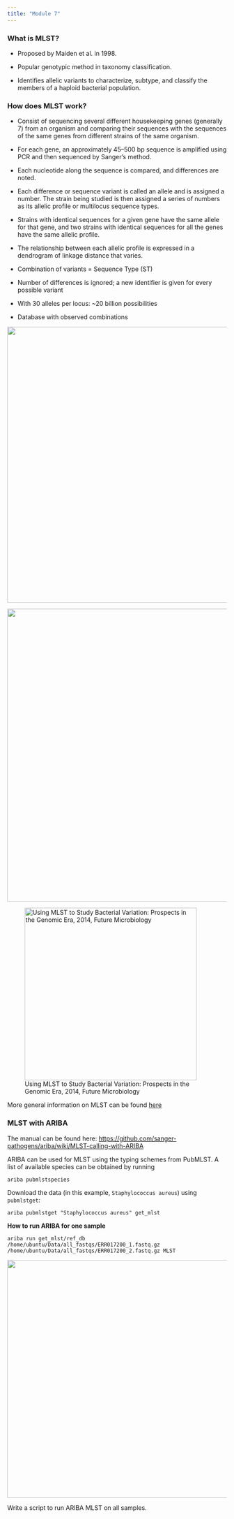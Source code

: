 ```yaml
---
title: "Module 7"
---
```

### What is MLST?

-   Proposed by Maiden et al. in 1998.

-   Popular genotypic method in taxonomy classification.

-   Identifies allelic variants to characterize, subtype, and classify the members of a haploid bacterial population.

### How does MLST work?

-   Consist of sequencing several different housekeeping genes (generally 7) from an organism and comparing their sequences with the sequences of the same genes from different strains of the same organism.

-   For each gene, an approximately 45–500 bp sequence is amplified using PCR and then sequenced by Sanger’s method.

-   Each nucleotide along the sequence is compared, and differences are noted.

-   Each difference or sequence variant is called an allele and is assigned a number. The strain being studied is then assigned a series of numbers as its allelic profile or multilocus sequence types.

-   Strains with identical sequences for a given gene have the same allele for that gene, and two strains with identical sequences for all the genes have the same allelic profile.

-   The relationship between each allelic profile is expressed in a dendrogram of linkage distance that varies.

-   Combination of variants = Sequence Type (ST)

-   Number of differences is ignored; a new identifier is given for every possible variant

-   With 30 alleles per locus: \~20 billion possibilities

-   Database with observed combinations

![](images/mlst.png){width="632"}

![](images/mlst2.png){width="671"}

![Using MLST to Study Bacterial Variation: Prospects in the Genomic Era, 2014, Future Microbiology](images/mlst3.png){width="395"}

More general information on MLST can be found [here](https://www.slideshare.net/manashdebbarma5/multilocus-sequence-typin1#2)

### MLST with ARIBA

The manual can be found here: <https://github.com/sanger-pathogens/ariba/wiki/MLST-calling-with-ARIBA>

ARIBA can be used for MLST using the typing schemes from PubMLST. A list of available species can be obtained by running

```         
ariba pubmlstspecies
```

Download the data (in this example, `Staphylococcus aureus`) using `pubmlstget`:

```         
ariba pubmlstget "Staphylococcus aureus" get_mlst
```

**How to run ARIBA for one sample**

```         
ariba run get_mlst/ref_db /home/ubuntu/Data/all_fastqs/ERR017200_1.fastq.gz /home/ubuntu/Data/all_fastqs/ERR017200_2.fastq.gz MLST
```

![](images/mlst%20result.png){width="545"}

Write a script to run ARIBA MLST on all samples.
